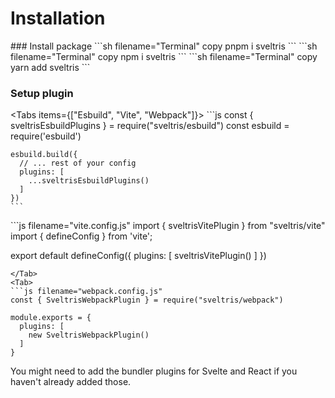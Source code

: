 
# Installation

<Steps>
### Install package
<Tabs items={['pnpm', 'npm', 'yarn']}>
  <Tab>
    ```sh filename="Terminal" copy
    pnpm i sveltris
    ```
  </Tab>
  <Tab>
    ```sh filename="Terminal" copy
    npm i sveltris
    ```
  </Tab>
  <Tab>
    ```sh filename="Terminal" copy
    yarn add sveltris
    ```
  </Tab>
</Tabs>

### Setup plugin

<Tabs items={["Esbuild",  "Vite", "Webpack"]}>
  <Tab>
    ```js
    const { sveltrisEsbuildPlugins } = require("sveltris/esbuild")
    const esbuild = require('esbuild')

    esbuild.build({
      // ... rest of your config
      plugins: [
        ...sveltrisEsbuildPlugins()
      ]
    })
    ```
  </Tab>
  <Tab>
  ```js filename="vite.config.js"
  import { sveltrisVitePlugin } from "sveltris/vite"
  import { defineConfig } from 'vite';

  export default defineConfig({
    plugins: [
      sveltrisVitePlugin()
    ]
  })
  ```
  </Tab>
  <Tab>
  ```js filename="webpack.config.js"
  const { SveltrisWebpackPlugin } = require("sveltris/webpack")

  module.exports = {
    plugins: [
      new SveltrisWebpackPlugin()
    ]
  }
  ```


  </Tab>
</Tabs>
  <Callout>
  You might need to add the bundler plugins for Svelte and React if you haven't already added those.
  </Callout>
</Steps>

